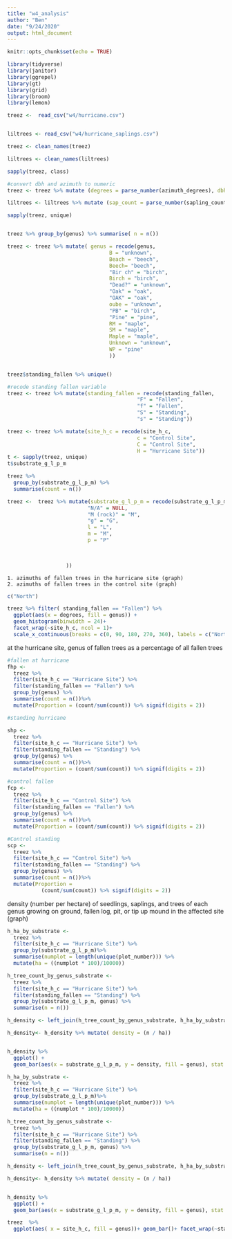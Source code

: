 ```yaml
---
title: "w4_analysis"
author: "Ben"
date: "9/24/2020"
output: html_document
---
```


```r
knitr::opts_chunk$set(echo = TRUE)

library(tidyverse)
library(janitor)
library(ggrepel)
library(gt)
library(grid)
library(broom)
library(lemon)

```

```r
treez <-  read_csv("w4/hurricane.csv")


liltrees <- read_csv("w4/hurricane_saplings.csv")

```

```r
treez <- clean_names(treez)

liltrees <- clean_names(liltrees)
```

```r
sapply(treez, class)

#convert dbh and azimuth to numeric
treez <- treez %>% mutate (degrees = parse_number(azimuth_degrees), dbh_cm = parse_number(dbh_cm_or_sap))

liltrees <- liltrees %>% mutate (sap_count = parse_number(sapling_count), seedlin_count = parse_number(seedling_count))
```

```r
sapply(treez, unique)


treez %>% group_by(genus) %>% summarise( n = n())

treez <- treez %>% mutate( genus = recode(genus,
                                 B = "unknown",
                                 Beach = "beech",
                                 Beech= "beech", 
                                 "Bir ch" = "birch",
                                 Birch = "birch",
                                 "Dead?" = "unknown",
                                 "Oak" = "oak",
                                 "OAK" = "oak",
                                 oube = "unknown",
                                 "PB" = "birch",
                                 "Pine" = "pine",
                                 RM = "maple",
                                 SM = "maple",
                                 Maple = "maple",
                                 Unknown = "unknown",
                                 WP = "pine"
                                 ))


treez$standing_fallen %>% unique()

#recode standing fallen variable 
treez <- treez %>% mutate(standing_fallen = recode(standing_fallen,
                                          "F" = "Fallen",
                                          "f" = "Fallen",
                                          "S" = "Standing",
                                          "s" = "Standing"))

treez <- treez %>% mutate(site_h_c = recode(site_h_c,
                                          c = "Control Site",
                                          C = "Control Site",
                                          H = "Hurricane Site"))
t <- sapply(treez, unique)
t$substrate_g_l_p_m

treez %>% 
  group_by(substrate_g_l_p_m) %>%
  summarise(count = n())

treez <-  treez %>% mutate(substrate_g_l_p_m = recode(substrate_g_l_p_m,
                          "N/A" = NULL,
                          "M (rock)" = "M",
                          "g" = "G",
                          l = "L",
                          m = "M",
                          p = "P"
                          

                     
                   )) 
```
	1. azimuths of fallen trees in the hurricane site (graph)
	2. azimuths of fallen trees in the control site (graph)

```r
c("North")

treez %>% filter( standing_fallen == "Fallen") %>%
  ggplot(aes(x = degrees, fill = genus)) +
  geom_histogram(binwidth = 24)+
  facet_wrap(~site_h_c, ncol = 1)+
  scale_x_continuous(breaks = c(0, 90, 180, 270, 360), labels = c("North (0)", "East(90)", "South(180)", "West(270)", "North(360)"))+xlab(NULL)
```
at the hurricane site, genus of fallen trees as a percentage of all fallen trees

```r
#fallen at hurricane 
fhp <- 
  treez %>%
  filter(site_h_c == "Hurricane Site") %>%
  filter(standing_fallen == "Fallen") %>%
  group_by(genus) %>%
  summarise(count = n())%>%
  mutate(Proportion = (count/sum(count)) %>% signif(digits = 2))

#standing hurricane 

shp <-
  treez %>%
  filter(site_h_c == "Hurricane Site") %>%
  filter(standing_fallen == "Standing") %>%
  group_by(genus) %>%
  summarise(count = n())%>%
  mutate(Proportion = (count/sum(count)) %>% signif(digits = 2))

#control fallen
fcp <- 
  treez %>%
  filter(site_h_c == "Control Site") %>%
  filter(standing_fallen == "Fallen") %>%
  group_by(genus) %>%
  summarise(count = n())%>%
  mutate(Proportion = (count/sum(count)) %>% signif(digits = 2))

#Control standing
scp <- 
  treez %>%
  filter(site_h_c == "Control Site") %>%
  filter(standing_fallen == "Standing") %>%
  group_by(genus) %>%
  summarise(count = n())%>%
  mutate(Proportion = 
           (count/sum(count)) %>% signif(digits = 2))

```
density (number per hectare) of seedlings, saplings, and trees of each genus growing on ground, fallen log, pit, or tip up mound in the affected site (graph)
```r
h_ha_by_substrate <-
  treez %>% 
  filter(site_h_c == "Hurricane Site") %>%
  group_by(substrate_g_l_p_m)%>%
  summarise(numplot = length(unique(plot_number))) %>%
  mutate(ha = ((numplot * 100)/10000))

h_tree_count_by_genus_substrate <- 
  treez %>% 
  filter(site_h_c == "Hurricane Site") %>%
  filter(standing_fallen == "Standing") %>%
  group_by(substrate_g_l_p_m, genus) %>%
  summarise(n = n()) 

h_density <- left_join(h_tree_count_by_genus_substrate, h_ha_by_substrate, by = "substrate_g_l_p_m")

h_density<- h_density %>% mutate( density = (n / ha))


h_density %>% 
  ggplot() +
  geom_bar(aes(x = substrate_g_l_p_m, y = density, fill = genus), stat = "identity")
```


```r
h_ha_by_substrate <-
  treez %>% 
  filter(site_h_c == "Hurricane Site") %>%
  group_by(substrate_g_l_p_m)%>%
  summarise(numplot = length(unique(plot_number))) %>%
  mutate(ha = ((numplot * 100)/10000))

h_tree_count_by_genus_substrate <- 
  treez %>% 
  filter(site_h_c == "Hurricane Site") %>%
  filter(standing_fallen == "Standing") %>%
  group_by(substrate_g_l_p_m, genus) %>%
  summarise(n = n()) 

h_density <- left_join(h_tree_count_by_genus_substrate, h_ha_by_substrate, by = "substrate_g_l_p_m")

h_density<- h_density %>% mutate( density = (n / ha))


h_density %>% 
  ggplot() +
  geom_bar(aes(x = substrate_g_l_p_m, y = density, fill = genus), stat = "identity")
```





```r
treez  %>%
  ggplot(aes( x = site_h_c, fill = genus))+ geom_bar()+ facet_wrap(~standing_fallen, ncol =1)
```

